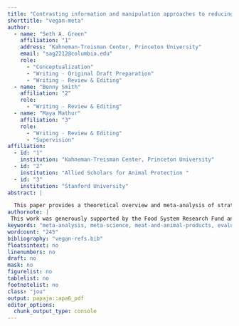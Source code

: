 ```yaml
---
title: "Contrasting information and manipulation approaches to reducing consumption of meat and animal products: findings, biases, and limitations"
shorttitle: "vegan-meta"
author:
  - name: "Seth A. Green"
    affiliation: "1"
    address: "Kahneman-Treisman Center, Princeton University"
    email: "sag2212@columbia.edu"
    role:
      - "Conceptualization"
      - "Writing - Original Draft Preparation"
      - "Writing - Review & Editing"
  - name: "Benny Smith"
    affiliation: "2"
    role:
      - "Writing - Review & Editing"
  - name: "Maya Mathur"
    affiliation: "3"
    role:
      - "Writing - Review & Editing"
      - "Supervision"
affiliation:
  - id: "1"
    institution: "Kahneman-Treisman Center, Princeton University"
  - id: "2"
    institution: "Allied Scholars for Animal Protection "
  - id: "3"
    institution: "Stanford University"
abstract: |

  This paper provides a theoretical overview and meta-analysis of strategies for reducing consumption of meat and animal products (MAP). While policymakers broadly agree that global levels of MAP consumption are environmentally unsustainable and a major source of public health risks, there is no consensus for which strategy most effectively changes dietary habits. Extant MAP reduction interventions generally embody one of two theoretical perspectives: attempts to *persuade* people to change their habits via information, or attempts to *manipulate* them by changing features of their eating environments. Even the very best evaluations of these interventions, however, are generally hampered by  measurement limitations. For persuasion-based interventions, the majority of studies are at risk of social desirability bias arising from self-reported outcomes; for manipulation-based interventions, most studies do not account for the possibilty of intertemporal substitution: that a person who eats less MAP at one meal might compensate by eating more at the next. When we limit our analysis to studies that carefully attend to these threats to inference, we conclude that direct appeals to the environment and personal health, along with some changes to layouts and messages in university cafeterias, can reduce MAP consumption. However, this evidence base is limited to a tiny number of studies at a handful of colleges, and therefore in urgent need of extension and replication. Finally, we argue that despite limited successes to date, appeals to animal welfare are drawn from a vast theoretical space whose most promising interventions yet await rigorous evaluation.
authornote: |
 This work was generously supported by the Food System Research Fund and the NIH (grant XXX). Thanks to Alex Berke, Alix Winter, Anson Berns, Hari Dandapani, Martin Gould, Martin Rowe, Matt Lerner, Adin Richards, and Daniel Waldinger for comments on an early draft. Thanks to Lucius Caviola, Emma Garnett, Andrew Jalil, Jacob Peacock, Gregg Sparkman, and Joshua Tasoff for helping us assemble the database and providing guidance on their studies.
keywords: "meta-analysis, meta-science, meat-and-animal-products, evaluation"
wordcount: "245"
bibliography: "vegan-refs.bib"
floatsintext: no
linenumbers: no
draft: no
mask: no
figurelist: no
tablelist: no
footnotelist: no
class: "jou"
output: papaja::apa6_pdf
editor_options: 
  chunk_output_type: console
---
```




